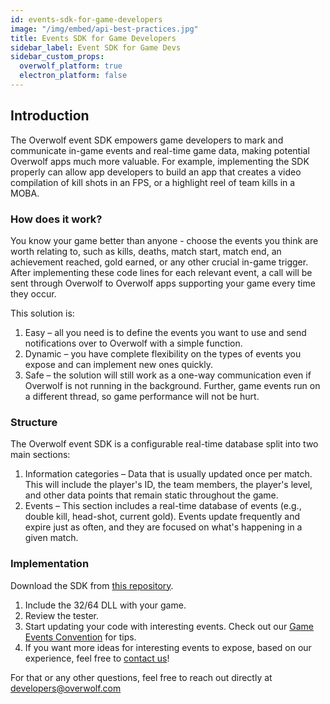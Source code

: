 ```yaml
---
id: events-sdk-for-game-developers
image: "/img/embed/api-best-practices.jpg"
title: Events SDK for Game Developers
sidebar_label: Event SDK for Game Devs
sidebar_custom_props:
  overwolf_platform: true
  electron_platform: false
---
```


## Introduction

The Overwolf event SDK empowers game developers to mark and communicate in-game events and real-time game data, making potential Overwolf apps much more valuable. For example, implementing the SDK properly can allow app developers to build an app that creates a video compilation of kill shots in an FPS, or a highlight reel of team kills in a MOBA.

### How does it work?

You know your game better than anyone - choose the events you think are worth relating to, such as kills, deaths, match start, match end, an achievement reached, gold earned, or any other crucial in-game trigger. After implementing these code lines for each relevant event, a call will be sent through Overwolf to Overwolf apps supporting your game every time they occur.

This solution is:

1. Easy – all you need is to define the events you want to use and send notifications over to Overwolf with a simple function.
2. Dynamic – you have complete flexibility on the types of events you expose and can implement new ones quickly.
3. Safe – the solution will still work as a one-way communication even if Overwolf is not running in the background. Further, game events run on a different thread, so game performance will not be hurt.

### Structure

The Overwolf event SDK is a configurable real-time database split into two main sections:

1. Information categories – Data that is usually updated once per match. This will include the player's ID, the team members, the player's level, and other data points that remain static throughout the game.
2. Events – This section includes a real-time database of events (e.g., double kill, head-shot, current gold). Events update frequently and expire just as often, and they are focused on what's happening in a given match.

### Implementation

Download the SDK from [this repository](https://github.com/overwolf/game-events-sdk).

1. Include the 32/64 DLL with your game.
2. Review the tester.
3. Start updating your code with interesting events. Check out our [Game Events Convention](/topics/using-events/game-events-convention) for tips.
4. If you want more ideas for interesting events to expose, based on our experience, feel free to [contact us](/support/contact-us)!

For that or any other questions, feel free to reach out directly at developers@overwolf.com 
